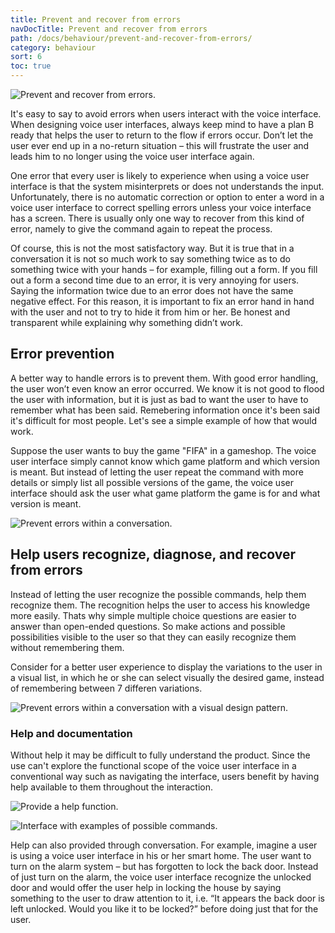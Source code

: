```yaml
---
title: Prevent and recover from errors
navDocTitle: Prevent and recover from errors
path: /docs/behaviour/prevent-and-recover-from-errors/
category: behaviour
sort: 6
toc: true
---
```


![Prevent and recover from errors.](/images/behaviour/preventAndInterceptErrors.png)

It's easy to say to avoid errors when users interact with the voice interface. When designing voice user interfaces, always keep mind to have a plan B ready that helps the user to return to the flow if errors occur. Don’t let the user ever end up in a no-return situation – this will frustrate the user and leads him to no longer using the voice user interface again. 

One error that every user is likely to experience when using a voice user interface is that the system misinterprets or does not understands the input. Unfortunately, there is no automatic correction or option to enter a word in a voice user interface to correct spelling errors unless your voice interface has a screen. There is usually only one way to recover from this kind of error, namely to give the command again to repeat the process.

Of course, this is not the most satisfactory way. But it is true that in a conversation it is not so much work to say something twice as to do something twice with your hands – for example, filling out a form. If you fill out a form a second time due to an error, it is very annoying for users. Saying the information twice due to an error does not have the same negative effect. For this reason, it is important to fix an error hand in hand with the user and not to try to hide it from him or her. Be honest and transparent while explaining why something didn’t work.

## Error prevention

A better way to handle errors is to prevent them. With good error handling, the user won’t even know an error occurred. We know it is not good to flood the user with information, but it is just as bad to want the user to have to remember what has been said. Remebering information once it's been said it's difficult for most people. Let's see a simple example of how that would work. 

Suppose the user wants to buy the game "FIFA" in a gameshop. The voice user interface simply cannot know which game platform and which version is meant. But instead of letting the user repeat the command with more details or simply list all possible versions of the game, the voice user interface should ask the user what game platform the game is for and what version is meant.

![Prevent errors within a conversation.](/images/behaviour/errorPrevention.png)


## Help users recognize, diagnose, and recover from errors

Instead of letting the user recognize the possible commands, help them recognize them. The recognition helps the user to access his knowledge more easily. Thats why simple multiple choice questions are easier to answer than open-ended questions. So make actions and possible possibilities visible to the user so that they can easily recognize them without remembering them.

Consider for a better user experience to display the variations to the user in a visual list, in which he or she can select visually the desired game, instead of remembering between 7 differen variations.

![Prevent errors within a conversation with a visual design pattern.](/images/behaviour/errorPreventionWithList.png)

### Help and documentation

Without help it may be difficult to fully understand the product. Since the use can't explore the functional scope of the voice user interface in a conventional way such as navigating the interface, users benefit by having help available to them throughout the interaction.

![Provide a help function.](/images/behaviour/helpDocumentation.png)

![Interface with examples of possible commands.](/images/behaviour/UserFreedomExamples.png)

Help can also provided through conversation. For example, imagine a user is using a voice user interface in his or her smart home. The user want to turn on the alarm system – but has forgotten to lock the back door. Instead of just turn on the alarm, the voice user interface recognize the unlocked door and would offer the user help in locking the house by saying something to the user to draw attention to it, i.e. “It appears the back door is left unlocked. Would you like it to be locked?” before doing just that for the user.


